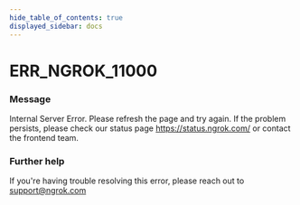 ```yaml
---
hide_table_of_contents: true
displayed_sidebar: docs
---
```



# ERR_NGROK_11000

### Message

Internal Server Error. Please refresh the page and try again. If the problem persists, please check our status page https://status.ngrok.com/ or contact the frontend team.

<ErrorDetails error="err_ngrok_11000" />

### Further help

If you're having trouble resolving this error, please reach out to [support@ngrok.com](mailto:support@ngrok.com?subject=Help%20with%20ERR_NGROK_11000)

